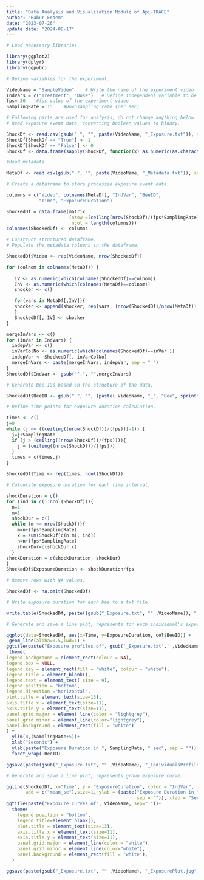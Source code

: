 ---
title: "Data Analysis and Visualization Module of Api-TRACE"
author: "Babur Erdem"
date: "2023-07-26"
update date: "2024-08-17"
---

```{r}
# Load necessary libraries.

library(ggplot2)
library(dplyr)
library(ggpubr)
```


```{r}
# Define variables for the experiment.

VideoName = "SampleVideo"    # Write the name of the experiment video
IndVars = c("Treatment", "Dose")   # Define independent variable to be graphed
fps= 30    #fps value of the experiment video
SamplingRate = 15    #Downsampling rate (per sec)
```


```{r}
# Following parts are used for analysis; do not change anything below.
# Read exposure event data, converting boolean values to binary.

ShockDf <- read.csv(gsub(" ", "", paste(VideoName, "_Exposure.txt")), sep = "\t", header = T)
ShockDf[ShockDf == "True"] <- 1
ShockDf[ShockDf == "False"] <- 0
ShockDf <- data.frame(sapply(ShockDf, function(x) as.numeric(as.character(x))))
```


```{r}
#Read metadata

MetaDf <- read.csv(gsub(" ", "", paste(VideoName, "_Metadata.txt")), sep = "\t", header = T)
```


```{r}
# Create a dataframe to store processed exposure event data.

columns = c("Video", colnames(MetaDf), "IndVar", "BeeID",
            "Time", "ExposureDuration") 

ShockedDf = data.frame(matrix
                       (nrow =(ceiling(nrow(ShockDf)/(fps*SamplingRate)))*(ncol(ShockDf)), 
                        ncol = length(columns)))
colnames(ShockedDf) <- columns
```


```{r}
# Construct structured dataframe.
# Populate the metadata columns in the dataframe.

ShockedDf$Video <- rep(VideoName, nrow(ShockedDf))

for (colnom in colnames(MetaDf)) {
  
   IV <- as.numeric(which(colnames(ShockedDf)==colnom))
   InV <- as.numeric(which(colnames(MetaDf)==colnom))
   shocker <- c()

   for(vars in MetaDf[,InV]){
   shocker <- append(shocker, rep(vars, (nrow(ShockedDf)/nrow(MetaDf))), after = length(shocker))
   }
   ShockedDf[, IV] <- shocker
}

mergeInVars <- c()  
for (inVar in IndVars) {
  indepVar <- c()
  inVarColNo <- as.numeric(which(colnames(ShockedDf)==inVar ))
  indepVar <- ShockedDf[, inVarColNo]
  mergeInVars <- paste(mergeInVars, indepVar, sep = "_")
} 
ShockedDf$IndVar <- gsub("^.", "",mergeInVars)
```


```{r}
# Generate Bee IDs based on the structure of the data.

ShockedDf$BeeID <- gsub(" ", "", (paste( VideoName, "_", "Bee", sprintf("%02d",ShockedDf$BeeNo))))
```


```{r}
# Define time points for exposure duration calculation.

times <- c()
j=0
while (j <= ((ceiling((nrow(ShockDf))/(fps)))-1)) {
  j=j+SamplingRate
  if (j > (ceiling((nrow(ShockDf))/(fps)))){
    j = (ceiling((nrow(ShockDf))/(fps)))
  }
  times = c(times,j)
}

ShockedDf$Time <- rep(times, ncol(ShockDf))
```


```{r}
# Calculate exposure duration for each time interval.

shockDuration = c()
for (ind in c(1:ncol(ShockDf))){
  n=1
  m=1
  shockDur = c()
  while (m <= nrow(ShockDf)){
    m=n+(fps*SamplingRate)
    x = sum(ShockDf[c(n:m), ind])
    n=n+(fps*SamplingRate)
    shockDur=c(shockDur,x)
  }
shockDuration = c(shockDuration, shockDur)  
}
ShockedDf$ExposureDuration <- shockDuration/fps
```


```{r}
# Remove rows with NA values.

ShockedDf <- na.omit(ShockedDf)
```


```{r}
# Write exposure duration for each bee to a txt file.

write.table(ShockedDf, paste((gsub("_Exposure.txt", "" ,VideoName)), "_Data.txt", sep = ""), sep = "\t", quote=FALSE)
```


```{r}
# Generate and save a line plot, represents for each individual's exposure curve.

ggplot(data=ShockedDf, aes(x=Time, y=ExposureDuration, col$BeeID)) + 
 geom_line(alpha=0.5,lwd=1) + 
ggtitle(paste("Exposure profiles of", gsub('_Exposure.txt','',VideoName), sep=" "))+
 theme(
legend.background = element_rect(colour = NA),  
legend.box = NULL,
legend.key = element_rect(fill = "white", colour = "white"),
legend.title = element_blank(),
legend.text = element_text( size = 9),
legend.position = "bottom",
legend.direction ="horizontal",
plot.title = element_text(size=13), 
axis.title.x = element_text(size=11),
axis.title.y = element_text(size=11),
panel.grid.major = element_line(color = "lightgrey"),
panel.grid.minor = element_line(color="lightgrey"),
panel.background = element_rect(fill = "white")
) +
  ylim(0,(SamplingRate+5))+
  xlab("Seconds") + 
  ylab(paste("Exposure Duration in ", SamplingRate, " sec", sep = ""))+
  facet_wrap(~BeeID)

ggsave(paste(gsub("_Exposure.txt", "" ,VideoName), "_IndividualsProfiles.jpg", sep = ""))
```


```{r}
# Generate and save a line plot, represents group exposure curve.

ggline(ShockedDf, x="Time", y = "ExposureDuration", color = "IndVar",
       add = c("mean_se"),size=1, ylab = (paste("Exposure Duration in ", SamplingRate, " sec", 
                                                sep = "")), xlab = "Second")+
ggtitle(paste("Exposure curves of", VideoName, sep=" "))+
  theme(
    legend.position = "bottom", 
    legend.title=element_blank(),
    plot.title = element_text(size=13), 
    axis.title.x = element_text(size=11),
    axis.title.y = element_text(size=11),
    panel.grid.major = element_line(color = "white"),
    panel.grid.minor = element_line(color="white"),
    panel.background = element_rect(fill = "white"),
  ) 

ggsave(paste(gsub("_Exposure.txt", "" ,VideoName), "_ExposurePlot.jpg", sep = ""))
```
